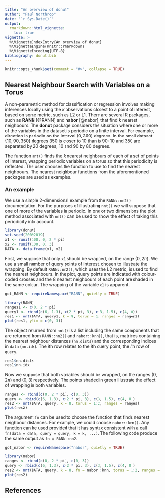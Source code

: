 ```yaml
---
title: "An overview of donut"
author: "Paul Northrop"
date: "`r Sys.Date()`"
output: 
  rmarkdown::html_vignette:
    toc: true
vignette: >
  %\VignetteIndexEntry{An overview of donut}
  %\VignetteEngine{knitr::rmarkdown}
  %\VignetteEncoding{UTF-8}
bibliography: donut.bib
---
```


```r
knitr::opts_chunk$set(comment = "#>", collapse = TRUE)
```

## Nearest Neighbour Search with Variables on a Torus

A non-parametric method for classification or regression involves making inferences locally using the $k$ observations closest to a point of interest, based on some metric, such as L2 or L1.  There are several R packages, such as **RANN** [@RANN] and **nabor** [@nabor], that find $k$ nearest neighbours.  The **donut** package considers the situation where one or more of the variables in the dataset is periodic on a finite interval.  For example, direction is periodic on the interval $(0, 360)$ degrees.  In the small dataset $\{10, 90, 350\}$ degrees 350 is closer to 10 than is 90: 10 and 350 are separated by 20 degrees, 10 and 90 by 80 degrees.

The function `nnt()` finds the $k$ nearest neighbours of each of a set of points of interest, wrapping periodic variables on a torus so that this periodicity is reflected. The user chooses the function to use to find the nearest neighbours.  The nearest neighbour functions from the aforementioned packages are used as examples.

### An example

We use a simple 2-dimensional example from the `RANN::nn2()` documentation.  For the purposes of illustrating `nnt()` we will suppose that one of more of the variables in periodic.  In one or two dimensions the plot method associated with `nnt()` can be used to show the effect of taking this periodicity into account.   
```r
library(donut)
set.seed(20092019)
x1 <- runif(100, 0, 2 * pi)
x2 <- runif(100, 0, 3)
DATA <- data.frame(x1, x2)
```

First, we suppose that only `x1` should be wrapped, on the range $(0, 2\pi)$. We use a small number of query points of interest, chosen to illustrate the wrapping.  By default `RANN::nn2()`, which uses the L2 metric, is used to find the nearest neighbours. In the plot, query points are indicated with colour-coded crosses and the 8 nearest neighbours of each point are shaded in the same colour.  The wrapping of the variable `x1` is apparent.

```r
got_RANN <- requireNamespace("RANN", quietly = TRUE)
```

```r
library(RANN)
ranges1 <- c(0, 2 * pi)
query1 <- rbind(c(6, 1.3), c(2 * pi, 3), c(3, 1.5), c(4, 0))
res1 <- nnt(DATA, query1, k = 8, torus = 1, ranges = ranges1)
plot(res1, ylim = c(0, 3))
```

The object returned from `nnt()` is a list including the same components that are returned from `RANN::nn2()` and `nabor::knn()`, that is, matrices containing the nearest neighbour distances (`nn.dists`) and the corresponding indices in `data` (`nn.idx`).  The $i$th row relates to the $i$th query point, the $i$th row of `query`. 

```r
res1$nn.dists
res1$nn.idx
```

Now we suppose that both variables should be wrapped, on the ranges $(0, 2\pi)$ and $(0, 3)$ respectively.  The points shaded in green illustrate the effect of wrapping in both variables.

```r
ranges <- rbind(c(0, 2 * pi), c(0, 3))
query <- rbind(c(6, 1.3), c(2 * pi, 3), c(3, 1.5), c(4, 0))
res2 <- nnt(DATA, query, k = 8, torus = 1:2, ranges = ranges)
plot(res2)
```

The argument `fn` can be used to choose the function that finds nearest neighbour distances.  For example, we could choose `nabor::knn()`.  Any function can be used provided that it has syntax consistent with a call `fn(data = data, query = query, k = k, ...)`.  The following code produce the same output as `fn = RANN::nn2`.

```r
got_nabor <- requireNamespace("nabor", quietly = TRUE)
```

```r
library(nabor)
ranges <- rbind(c(0, 2 * pi), c(0, 3))
query <- rbind(c(6, 1.3), c(2 * pi, 3), c(3, 1.5), c(4, 0))
res2 <- nnt(DATA, query, k = 8, fn = nabor::knn, torus = 1:2, ranges = ranges)
plot(res2)
```

## References

<script type="text/x-mathjax-config">
   MathJax.Hub.Config({  "HTML-CSS": { minScaleAdjust: 125, availableFonts: [] }  });
</script>

